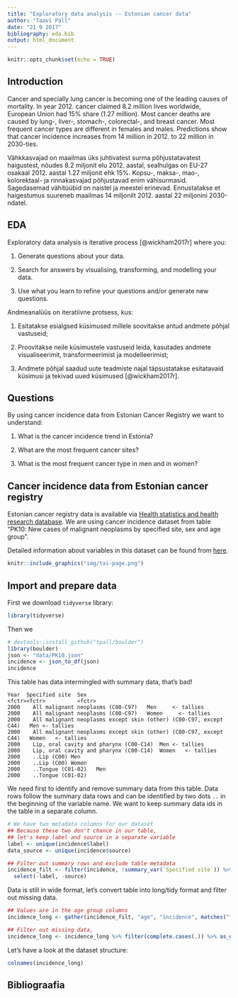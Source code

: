 ```yaml
---
title: "Exploratory data analysis -- Estonian cancer data"
author: "Taavi Päll"
date: "21 9 2017"
bibliography: eda.bib
output: html_document
---
```


```r
knitr::opts_chunk$set(echo = TRUE)
```

## Introduction

Cancer and specially lung cancer is becoming one of the leading causes of mortality.
In year 2012. cancer claimed 8.2 million lives worldwide, European Union had 15% share (1.27 million).
Most cancer deaths are caused by lung-, liver-, stomach-, colorectal-, and breast cancer. 
Most frequent cancer types are different in females and males.
Predictions show that cancer incidence increases from 14 million in 2012. to 22 million in 2030-ties.

Vähkkasvajad on maailmas üks juhtivatest surma põhjustatavatest haigustest, nõudes 8.2 miljonit elu 2012. aastal, sealhulgas on EU-27 osakaal 2012. aastal 1.27 miljonit ehk 15%.
Kopsu-, maksa-, mao-, kolorektaal- ja rinnakasvajad põhjustavad enim vähisurmasid.
Sagedasemad vähitüübid on naistel ja meestel erinevad.
Ennustatakse et haigestumus suureneb maailmas 14 miljonilt 2012. aastal 22 miljonini 2030-ndatel.

## EDA
Exploratory data analysis is iterative process [@wickham2017r] where you:

1. Generate questions about your data.

2. Search for answers by visualising, transforming, and modelling your data.

3. Use what you learn to refine your questions and/or generate new questions.

Andmeanalüüs on iteratiivne protsess, kus:

1. Esitatakse esialgsed küsimused millele soovitakse antud andmete põhjal vastuseid;

2. Proovitakse neile küsimustele vastuseid leida, kasutades andmete visualiseerimit, transformeerimist ja modelleerimist;

3. Andmete põhjal saadud uute teadmiste najal täpsustatakse esitatavaid küsimusi ja tekivad uued küsimused [@wickham2017r].

## Questions
By using cancer incidence data from Estonian Cancer Registry we want to understand:

1. What is the cancer incidence trend in Estonia?

2. What are the most frequent cancer sites?

3. What is the most frequent cancer type in men and in women?

## Cancer incidence data from Estonian cancer registry
Estonian cancer registry data is available via [Health statistics and health research database]( http://pxweb.tai.ee/PXWeb2015/pxweb/en/02Haigestumus/02Haigestumus__04Pahaloomulised%20kasvajad/?tablelist=true&rxid=279523e2-1ea1-4a02-920b-f85bb19a908d).
We are using cancer incidence dataset from table "PK10: New cases of malignant neoplasms by specified site, sex and age group".

Detailed information about variables in this dataset can be found from [here](http://pxweb.tai.ee/PXWeb2015/Resources/PX/Databases/02Haigestumus/04Pahaloomulised%20kasvajad/PKinfo_en.htm).

```r
knitr::include_graphics("img/tai-page.png")
```

## Import and prepare data

First we download `tidyverse` library:
```r
library(tidyverse)
```

Then we 

```r
# devtools::install_github("tpall/boulder")
library(boulder)
json <- "data/PK10.json"
incidence <- json_to_df(json)
incidence
```

This table has data intermingled with summary data, that's bad! 
```
Year  Specified site  Sex
<fctr><fctr>          <fctr>
2000	All malignant neoplasms (C00-C97)	Men	    <- tallies
2000	All malignant neoplasms (C00-C97)	Women	  <- tallies
2000	All malignant neoplasms except skin (other) (C00-C97, except C44)	Men	<- tallies
2000	All malignant neoplasms except skin (other) (C00-C97, except C44)	Women	<- tallies
2000	Lip, oral cavity and pharynx (C00-C14)	Men	<- tallies
2000	Lip, oral cavity and pharynx (C00-C14)	Women	<- tallies
2000	..Lip (C00)	Men	
2000	..Lip (C00)	Women	
2000	..Tongue (C01-02)	Men	
2000	..Tongue (C01-02)
```
We need first to identify and remove summary data from this table. 
Data rows follow the summary data rows and can be identified by two dots `..` in the beginning of the variable name. 
We want to keep summary data ids in the table in a separate column.
```r
# We have two metadata columns for our dataset
## Because these two don't chance in our table, 
## let's keep label and source in a separate variable
label <- unique(incidence$label)
data_source <- unique(incidence$source)

## Filter out summary rows and exclude table metadata
incidence_filt <- filter(incidence, !summary_var(`Specified site`)) %>% 
  select(-label, -source)
```

Data is still in wide format, let's convert table into long/tidy format and filter out missing data.
```r
## Values are in the age group columns
incidence_long <- gather(incidence_filt, "age", "incidence", matches("^[[:digit:]]+"))

## Filter out missing data,
incidence_long <- incidence_long %>% filter(complete.cases(.)) %>% as_data_frame()
```


Let's have a look at the dataset structure:
```r
colnames(incidence_long)
```


## Bibliograafia
